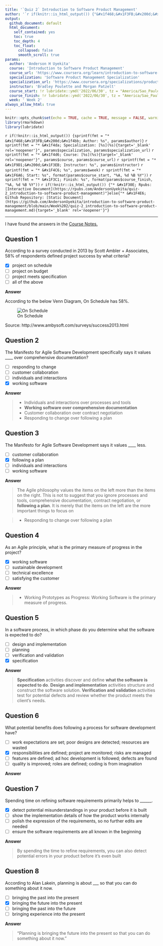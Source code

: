 ```yaml
---
title: '`Quiz 2` Introduction to Software Product Management'
author: '`r if(knitr::is_html_output()) {"&#x1f468;&#x1F3FB;&#x200d;&#x1f4bb; Anderson H Uyekita"} else {NULL}`'
output:
  github_document: default
  html_document:
    self_contained: yes
    toc: true
    toc_depth: 4
    toc_float:
      collapsed: false
      smooth_scroll: true
params:
  author: 'Anderson H Uyekita'
  course: 'Introduction to Software Product Management'
  course_url: 'https://www.coursera.org/learn/introduction-to-software-product-management'
  specialization: 'Software Product Management Specialization'
  specialization_url: 'https://www.coursera.org/specializations/product-management'
  instructor: 'Bradley Poulette and Morgan Patzelt'
  course_start: !r lubridate::ymd('2022/06/30', tz = "America/Sao_Paulo")
  course_finish: !r lubridate::ymd('2022/06/30', tz = "America/Sao_Paulo")
  week: ' Week 2'
always_allow_html: true
---
```


```r
knitr::opts_chunk$set(echo = TRUE, cache = TRUE, message = FALSE, warning = FALSE)
library(rmarkdown)
library(lubridate)
```

`r if(!knitr::is_html_output()) {sprintf(fmt = "* &#x1f468;&#x1F3FB;&#x200d;&#x1f4bb; Author: %s", params$author)}`
`r sprintf(fmt = "* &#x1f4da; Specialization: [%s](%s){target='_blank' rel='noopener'}", params$specialization, params$specialization_url)`
`r sprintf(fmt = "* &#x1f4d6; Course: [%s](%s){target='_blank' rel='noopener'}", params$course, params$course_url)`
    `r sprintf(fmt = "* &#x1F9D1;&#x200d;&#x1F3EB; Instructor: %s", params$instructor)`
`r sprintf(fmt = "* &#x1F4C6; %s", params$week)`
    `r sprintf(fmt = "* &#x1F6A6; Start: %s", format(params$course_start, "%A, %d %B %Y"))`
    `r sprintf(fmt = "* &#x1F3C1; Finish: %s", format(params$course_finish, "%A, %d %B %Y"))`
`r if(!knitr::is_html_output()) {"* &#x1F30E; Rpubs: [Interactive Document](https://rpubs.com/AndersonUyekita/quiz-2_introduction-to-software-product-management)"}else{"* &#x1F4E6; Github Repository: [Static Document](https://github.com/AndersonUyekita/introduction-to-software-product-management/blob/main/Week%202/quiz-2_introduction-to-software-product-management.md){target='_blank' rel='noopener'}"}`

--------------------------------------------------------------------------------

I have found the answers in the [Course Notes.](https://github.com/AndersonUyekita/introduction-to-software-product-management/blob/main/resources/c1-course-notes-introduction-to-software-product-management.pdf)

## Question 1

According to a survey conducted in 2013 by Scott Ambler + Associates, 58% of respondents defined project success by what criteria?

- [x] project on schedule
- [ ] project on budget
- [ ] project meets specification
- [ ] all of the above

**Answer**

According to the below Venn Diagram, On Schedule has 58%.

![On Schedule](./figures/figure_1.png)

Source: http://www.ambysoft.com/surveys/success2013.html

## Question 2

The Manifesto for Agile Software Development specifically says it values ____ over comprehensive documentation?

- [ ] responding to change
- [ ] customer collaboration
- [ ] individuals and interactions
- [x] working software

**Answer**

> * Individuals and interactions over processes and tools
> * **Working software over comprehensive documentation**
> * Customer collaboration over contract negotiation
> * Responding to change over following a plan

## Question 3

The Manifesto for Agile Software Development says it values ____ less.

- [ ] customer collaboration
- [x] following a plan
- [ ] individuals and interactions
- [ ] working software

**Answer**

> The Agile philosophy values the items on the left more than the items on the right. This is not to suggest that you ignore processes and tools, comprehensive documentation, contract negotiation, or **following a plan**. It is merely that the items on the left are the more important things to focus on

> * Responding to change over following a plan

## Question 4

As an Agile principle, what is the primary measure of progress in the project?

- [x] working software
- [ ] sustainable development
- [ ] technical excellence
- [ ] satisfying the customer

**Answer**

>* Working Prototypes as Progress: Working Software is the primary measure of progress.

## Question 5

In a software process, in which phase do you determine what the software is expected to do?

- [ ] design and implementation
- [ ] planning
- [ ] verification and validation
- [x] specification

**Answer**

> **Specification** activities discover and define **what the software is expected to do**.
> **Design and implementation** activities structure and construct the software solution.
> **Verification and validation** activities test for potential defects and review whether the product meets the client’s needs.

## Question 6

What potential benefits does following a process for software development have?

- [ ] work expectations are set; poor designs are detected; resources are wasted
- [x] responsibilities are defined; project are monitored; risks are managed
- [ ] features are defined; ad hoc development is followed; defects are found
- [ ] quality is improved; roles are defined; coding is from imagination

**Answer**





## Question 7

Spending time on refining software requirements primarily helps to ______.

- [x] detect potential misunderstandings in your product before it is built
- [ ] show the implementation details of how the product works internally
- [ ] polish the expression of the requirements, so no further edits are needed
- [ ] ensure the software requirements are all known in the beginning

**Answer**

> By spending the time to refine requirements, you can also detect potential errors in your product before it’s even built

## Question 8

According to Alan Lakein, planning is about ___ so that you can do something about it now.

- [ ] bringing the past into the present
- [x] bringing the future into the present
- [ ] bringing the past into the future
- [ ] bringing experience into the present

**Answer**

> “Planning is bringing the future into the present so that you can do something about it now.”